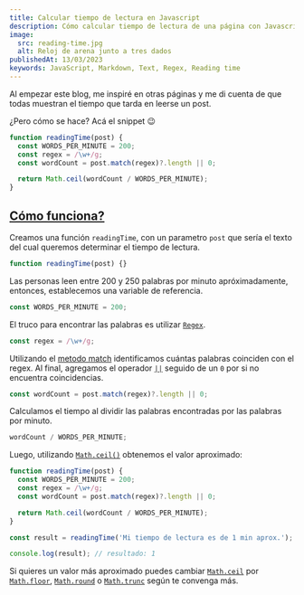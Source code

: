 ```yaml
---
title: Calcular tiempo de lectura en Javascript
description: Cómo calcular tiempo de lectura de una página con Javascript sin utilizar dependencias
image:
  src: reading-time.jpg
  alt: Reloj de arena junto a tres dados
publishedAt: 13/03/2023
keywords: JavaScript, Markdown, Text, Regex, Reading time
---
```



<Picture src={frontmatter.image.src} alt={frontmatter.image.alt} />

Al empezar este blog, me inspiré en otras páginas y me di cuenta de que todas muestran el tiempo que tarda en leerse un post.

¿Pero cómo se hace? Acá el snippet 😉

```js
function readingTime(post) {
  const WORDS_PER_MINUTE = 200;
  const regex = /\w+/g;
  const wordCount = post.match(regex)?.length || 0;

  return Math.ceil(wordCount / WORDS_PER_MINUTE);
}
```

## [Cómo funciona?](#cómo-funciona)

Creamos una función `readingTime`, con un parametro `post` que sería el texto del cual queremos determinar el tiempo de lectura.

```js
function readingTime(post) {}
```

Las personas leen entre 200 y 250 palabras por minuto apróximadamente, entonces, establecemos una variable de referencia.

```js
const WORDS_PER_MINUTE = 200;
```

El truco para encontrar las palabras es utilizar [`Regex`](https://developer.mozilla.org/en-US/docs/Web/JavaScript/Guide/Regular_Expressions).

```js
const regex = /\w+/g;
```

Utilizando el [metodo match](https://developer.mozilla.org/en-US/docs/Web/JavaScript/Reference/Global_Objects/String/match) identificamos cuántas palabras coinciden con el regex. Al final, agregamos el operador [`||`](https://developer.mozilla.org/en-US/docs/Web/JavaScript/Reference/Operators/Logical_OR_assignment) seguido de un `0` por si no encuentra coincidencias.

```js
const wordCount = post.match(regex)?.length || 0;
```

Calculamos el tiempo al dividir las palabras encontradas por las palabras por minuto.

```js
wordCount / WORDS_PER_MINUTE;
```

Luego, utilizando [`Math.ceil()`](https://developer.mozilla.org/en-US/docs/Web/JavaScript/Reference/Global_Objects/Math/ceil) obtenemos el valor aproximado:

```js
function readingTime(post) {
  const WORDS_PER_MINUTE = 200;
  const regex = /\w+/g;
  const wordCount = post.match(regex)?.length || 0;

  return Math.ceil(wordCount / WORDS_PER_MINUTE);
}

const result = readingTime('Mi tiempo de lectura es de 1 min aprox.');

console.log(result); // resultado: 1
```

Si quieres un valor más aproximado puedes cambiar [`Math.ceil`](https://developer.mozilla.org/en-US/docs/Web/JavaScript/Reference/Global_Objects/Math/ceil) por [`Math.floor`](https://developer.mozilla.org/en-US/docs/Web/JavaScript/Reference/Global_Objects/Math/floor), [`Math.round`](https://developer.mozilla.org/en-US/docs/Web/JavaScript/Reference/Global_Objects/Math/round) o [`Math.trunc`](https://developer.mozilla.org/en-US/docs/Web/JavaScript/Reference/Global_Objects/Math/trunc) según te convenga más.
